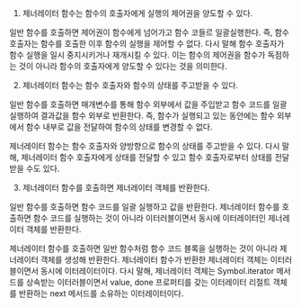 1. 제너레이터 함수는 함수의 호출자에게 실행의 제어권을 양도할 수 있다.

일반 함수를 호출하면 제어권이 함수에게 넘어가고 함수 코들르 일괄실행한다. 즉, 함수 호출자는 함수를 호출한 이후 함수의 실행을 제어할 수 없다.
다시 말해 함수 호출자가 함수 실행을 일시 중지시키거나 재개시킬 수 있다. 이는 함수의 제어권을 함수가 독점하는 것이 아니라 함수의 호출자에게 양도할 수 있다는 것을 의미한다.

2. 제너레이터 함수는 함수 호출자와 함수의 상태를 주고받을 수 있다.

일반 함수를 호출하면 매개변수를 통해 함수 외부에서 값을 주입받고 함수 코드를 일괄 실행하여 결과값을 함수 외부로 반환한다.
즉, 함수가 실행되고 있는 동안에는 함수 외부에서 함수 내부로 값을 전달하여 함수의 상태를 변경할 수 없다.

제너레이터 함수는 함수 호출자와 양방향으로 함수의 상태를 주고받을 수 있다. 다시 말해, 제너레이터 함수 호출자에게 상태를 전달할 수 있고 함수 호출자로부터 상태를
전달받을 수도 있다.

3. 제너레이터 함수를 호출하면 제너레이터 객체를 반환한다.

일반 함수를 호출하면 함수 코드를 일괄 실행하고 값을 반환한다. 제너레이터 함수를 호출하면 함수 코드를 실행하는 것이 아니라 이터러블이면서 동시에 이터레이터인 제너레이터 객체를 반환한다.

제너레이터 함수를 호출하면 일반 함수처럼 함수 코드 블록을 실행하는 것이 아니라 제너레이터 객체를 생성해 반환한다. 제너레이터 함수가 반환한 제너레이터 객체는 이터러블이면서 동시에 이터레이터이다.
다시 말해, 제너레이터 객체는 Symbol.iterator 메서드를 상속받는 이터러블이면서 value, done 프로퍼티를 갖는 이터레이터 리절트 객체를 반환하는 next 메서드를 소유하는 이터레이터이다.
